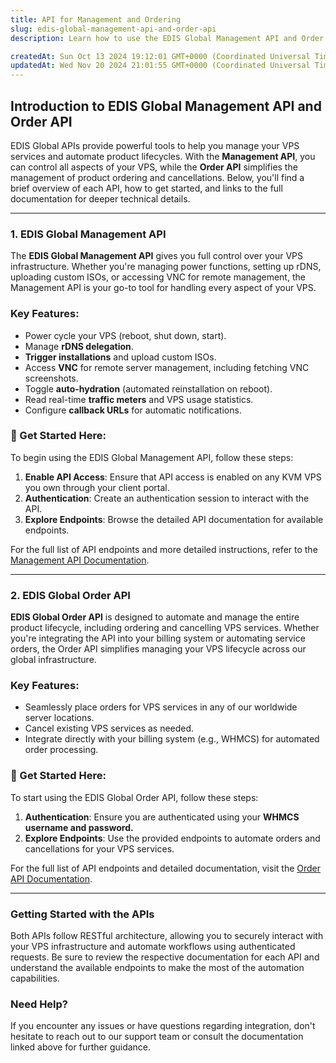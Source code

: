 ```yaml
---
title: API for Management and Ordering
slug: edis-global-management-api-and-order-api
description: Learn how to use the EDIS Global Management API and Order API to manage your VPS lifecycle, automate orders, and streamline infrastructure. Access full API documentation for seamless integration.

createdAt: Sun Oct 13 2024 19:12:01 GMT+0000 (Coordinated Universal Time)
updatedAt: Wed Nov 20 2024 21:01:55 GMT+0000 (Coordinated Universal Time)
---
```


## Introduction to EDIS Global Management API and Order API

EDIS Global APIs provide powerful tools to help you manage your VPS services and automate product lifecycles. With the **Management API**, you can control all aspects of your VPS, while the **Order API** simplifies the management of product ordering and cancellations. Below, you'll find a brief overview of each API, how to get started, and links to the full documentation for deeper technical details.

***

### 1. EDIS Global Management API

The **EDIS Global Management API** gives you full control over your VPS infrastructure. Whether you're managing power functions, setting up rDNS, uploading custom ISOs, or accessing VNC for remote management, the Management API is your go-to tool for handling every aspect of your VPS.

### Key Features:

- Power cycle your VPS (reboot, shut down, start).
- Manage **rDNS delegation**.
- **Trigger installations** and upload custom ISOs.
- Access **VNC** for remote server management, including fetching VNC screenshots.
- Toggle **auto-hydration** (automated reinstallation on reboot).
- Read real-time **traffic meters** and VPS usage statistics.
- Configure **callback URLs** for automatic notifications.

### 🚀 Get Started Here:

To begin using the EDIS Global Management API, follow these steps:

1. **Enable API Access**: Ensure that API access is enabled on any KVM VPS you own through your client portal.
2. **Authentication**: Create an authentication session to interact with the API.
3. **Explore Endpoints**: Browse the detailed API documentation for available endpoints.

For the full list of API endpoints and more detailed instructions, refer to the [Management API Documentation](https://docs.management-api.edisglobal.com).

***

### 2. EDIS Global Order API

**EDIS Global Order API** is designed to automate and manage the entire product lifecycle, including ordering and cancelling VPS services. Whether you're integrating the API into your billing system or automating service orders, the Order API simplifies managing your VPS lifecycle across our global infrastructure.

### Key Features:

- Seamlessly place orders for VPS services in any of our worldwide server locations.
- Cancel existing VPS services as needed.
- Integrate directly with your billing system (e.g., WHMCS) for automated order processing.

### 🚀 Get Started Here:

To start using the EDIS Global Order API, follow these steps:

1. **Authentication**: Ensure you are authenticated using your **WHMCS username and password.**
2. **Explore Endpoints**: Use the provided endpoints to automate orders and cancellations for your VPS services.

For the full list of API endpoints and detailed documentation, visit the [Order API Documentation](https://docs.order-api.edisglobal.com).

***

### Getting Started with the APIs

Both APIs follow RESTful architecture, allowing you to securely interact with your VPS infrastructure and automate workflows using authenticated requests. Be sure to review the respective documentation for each API and understand the available endpoints to make the most of the automation capabilities.

### Need Help?

If you encounter any issues or have questions regarding integration, don't hesitate to reach out to our support team or consult the documentation linked above for further guidance.

